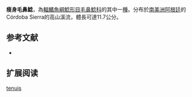 {{Speciesbox
| name = 瘦身毛鼻鯰
| image = 
| image_width = 
| status = NE
| status_system = IUCN3.1
| genus = Trichomycterus
| species = tenuis
| authority = [[Weyenbergh|Weyenbergh]], 1877
| synonyms = 
}}

'''瘦身毛鼻鯰'''，為[[輻鰭魚綱|輻鰭魚綱]][[鯰形目|鯰形目]][[毛鼻鯰科|毛鼻鯰科]]的其中一[[種|種]]。分布於[[南美洲|南美洲]][[阿根廷|阿根廷]]的Córdoba Sierra的高山溪流，體長可達11.7公分。

==参考文献==
*{{FishBase_species|genus=Trichomycterus|species=tenuis|year=2011|month=12}}

== 扩展阅读 ==
{{refbegin}}
{{wikispecies-inline|Trichomycterus tenuis|瘦身毛鼻鯰}}
{{refend}}
{{Taxonbar|from=Q3764437}}

[[Category:毛鼻鯰属|tenuis]]


{{鯰形目小作品}}